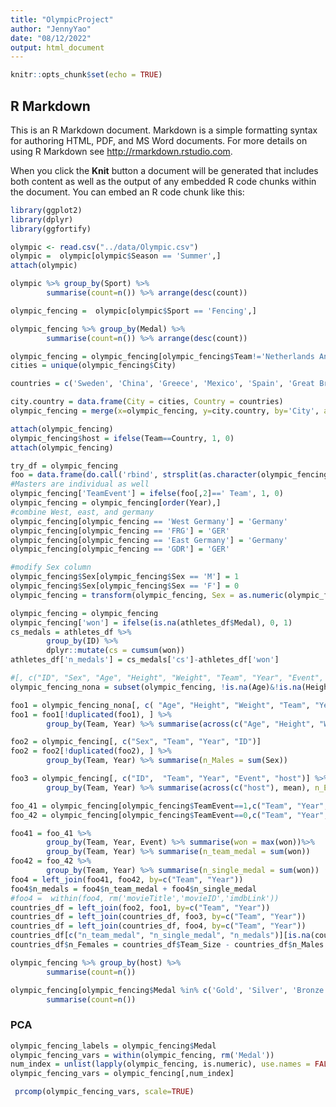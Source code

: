 ```yaml
---
title: "OlympicProject"
author: "JennyYao"
date: "08/12/2022"
output: html_document
---
```


```r
knitr::opts_chunk$set(echo = TRUE)
```

## R Markdown

This is an R Markdown document. Markdown is a simple formatting syntax for authoring HTML, PDF, and MS Word documents. For more details on using R Markdown see <http://rmarkdown.rstudio.com>.

When you click the **Knit** button a document will be generated that includes both content as well as the output of any embedded R code chunks within the document. You can embed an R code chunk like this:

```r
library(ggplot2)
library(dplyr)
library(ggfortify)
```
```r
olympic <- read.csv("../data/Olympic.csv")
olympic =  olympic[olympic$Season == 'Summer',]
attach(olympic)
```

```r
olympic %>% group_by(Sport) %>%
        summarise(count=n()) %>% arrange(desc(count))
```
```r
olympic_fencing =  olympic[olympic$Sport == 'Fencing',]
```
```r
olympic_fencing %>% group_by(Medal) %>%
        summarise(count=n()) %>% arrange(desc(count))
```
```r
olympic_fencing = olympic_fencing[olympic_fencing$Team!='Netherlands Antilles', ]
cities = unique(olympic_fencing$City)
```
```r
countries = c('Sweden', 'China', 'Greece', 'Mexico', 'Spain', 'Great Britain', 'Finland', 'Germany', 'Italy', 'Japan', 'Netherlands', 'Brazil', 'United States', 'Canada','Russia', 'South Korea', 'Germany', 'France', 'Australia', 'Australia', 'Belgium', 'United States', 'United States')
```

```r
city.country = data.frame(City = cities, Country = countries)
olympic_fencing = merge(x=olympic_fencing, y=city.country, by='City', all.x=TRUE)
```
```r
attach(olympic_fencing)
olympic_fencing$host = ifelse(Team==Country, 1, 0)
attach(olympic_fencing)
```
```r
try_df = olympic_fencing
foo = data.frame(do.call('rbind', strsplit(as.character(olympic_fencing$Event, remove=TRUE),',',fixed=TRUE)))
#Masters are individual as well
olympic_fencing['TeamEvent'] = ifelse(foo[,2]==' Team', 1, 0)
olympic_fencing = olympic_fencing[order(Year),]
#combine West, east, and germany
olympic_fencing[olympic_fencing == 'West Germany'] = 'Germany'
olympic_fencing[olympic_fencing == 'FRG'] = 'GER'
olympic_fencing[olympic_fencing == 'East Germany'] = 'Germany'
olympic_fencing[olympic_fencing == 'GDR'] = 'GER'

#modify Sex column
olympic_fencing$Sex[olympic_fencing$Sex == 'M'] = 1
olympic_fencing$Sex[olympic_fencing$Sex == 'F'] = 0
olympic_fencing = transform(olympic_fencing, Sex = as.numeric(olympic_fencing$Sex))
```
```r
olympic_fencing = olympic_fencing
olympic_fencing['won'] = ifelse(is.na(athletes_df$Medal), 0, 1)
cs_medals = athletes_df %>%
        group_by(ID) %>%
        dplyr::mutate(cs = cumsum(won))
athletes_df['n_medals'] = cs_medals['cs']-athletes_df['won']
```
```r
#[, c("ID", "Sex", "Age", "Height", "Weight", "Team", "Year", "Event", "Medal",  "host", "TeamEvent", "won")]
olympic_fencing_nona = subset(olympic_fencing, !is.na(Age)&!is.na(Height)&!is.na(Weight))

foo1 = olympic_fencing_nona[, c( "Age", "Height", "Weight", "Team", "Year")]
foo1 = foo1[!duplicated(foo1), ] %>%
        group_by(Team, Year) %>% summarise(across(c("Age", "Height", "Weight"), mean))

foo2 = olympic_fencing[, c("Sex", "Team", "Year", "ID")]
foo2 = foo2[!duplicated(foo2), ] %>%
        group_by(Team, Year) %>% summarise(n_Males = sum(Sex))

foo3 = olympic_fencing[, c("ID",  "Team", "Year", "Event", "host")] %>%
        group_by(Team, Year) %>% summarise(across(c("host"), mean), n_Events = n_distinct(Event), Team_Size = n_distinct(ID))

foo_41 = olympic_fencing[olympic_fencing$TeamEvent==1,c("Team", "Year", "Medal", "Event", "won")]
foo_42 = olympic_fencing[olympic_fencing$TeamEvent==0,c("Team", "Year", "Medal", "won")]

foo41 = foo_41 %>%
        group_by(Team, Year, Event) %>% summarise(won = max(won))%>% 
        group_by(Team, Year) %>% summarise(n_team_medal = sum(won))
foo42 = foo_42 %>%
        group_by(Team, Year) %>% summarise(n_single_medal = sum(won))
foo4 = left_join(foo41, foo42, by=c("Team", "Year"))
foo4$n_medals = foo4$n_team_medal + foo4$n_single_medal
#foo4 =  within(foo4, rm('movieTitle','movieID','imdbLink'))
countries_df = left_join(foo2, foo1, by=c("Team", "Year"))
countries_df = left_join(countries_df, foo3, by=c("Team", "Year"))
countries_df = left_join(countries_df, foo4, by=c("Team", "Year"))
countries_df[c("n_team_medal", "n_single_medal", "n_medals")][is.na(countries_df[c("n_team_medal", "n_single_medal", "n_medals")])] = 0
countries_df$n_Females = countries_df$Team_Size - countries_df$n_Males
```


```r
olympic_fencing %>% group_by(host) %>%
        summarise(count=n())
```
```r
olympic_fencing[olympic_fencing$Medal %in% c('Gold', 'Silver', 'Bronze'), ] %>% group_by(host) %>%
        summarise(count=n())
```

### PCA
```r
olympic_fencing_labels = olympic_fencing$Medal
olympic_fencing_vars = within(olympic_fencing, rm('Medal'))
num_index = unlist(lapply(olympic_fencing, is.numeric), use.names = FALSE)
olympic_fencing_vars = olympic_fencing[,num_index]
```
```r
 prcomp(olympic_fencing_vars, scale=TRUE)
```



```r

```

